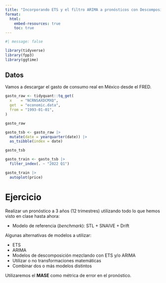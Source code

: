 ```yaml
---
title: "Incorporando ETS y el filtro ARIMA a pronósticos con Descomposición"
format: 
  html:
    embed-resources: true
    toc: true
---
```



```r
#| message: false

library(tidyverse)
library(fpp3)
library(ggtime)
```

## Datos

Vamos a descargar el gasto de consumo real en México desde el FRED.

```r
gasto_raw <- tidyquant::tq_get(
  x    = "NCRNSAXDCMXQ",
  get  = "economic.data",
  from = "1993-01-01",
)

gasto_raw

gasto_tsb <- gasto_raw |> 
  mutate(date = yearquarter(date)) |> 
  as_tsibble(index = date)

gasto_tsb

gasto_train <- gasto_tsb |> 
  filter_index(. ~ "2022 Q1")

gasto_train |> 
  autoplot(price)
```

# Ejercicio

Realizar un pronóstico a 3 años (12 trimestres) utilizando todo lo que hemos visto en clase hasta ahora:

- Modelo de referencia (*benchmark*): STL + SNAIVE + Drift

Algunas alternativas de modelos a utilizar:

- ETS
- ARIMA
- Modelos de descomposición mezclando con ETS y/o ARIMA
- Utilizar o no transformaciones matemáticas
- Combinar dos o más modelos distintos

Utilizaremos el **MASE** como métrica de error en el pronóstico.

